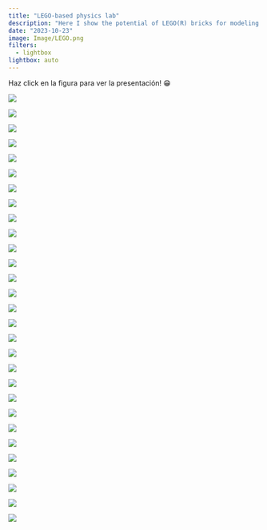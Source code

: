```yaml
---
title: "LEGO-based physics lab"
description: "Here I show the potential of LEGO(R) bricks for modeling in physics."
date: "2023-10-23"
image: Image/LEGO.png
filters:
  - lightbox
lightbox: auto
---
```


Haz click en la figura para ver la presentación! 😁

:::{layout="[[1],[1,1,1]]"}

![](pdf/00Presentacion-31.jpg){group="elsewhere"}

![](pdf/00Presentacion-32.jpg){group="elsewhere"}

![](pdf/00Presentacion-33.jpg){group="elsewhere"}

![](pdf/00Presentacion 34.jpg){group="elsewhere"}

![](pdf/00Presentacion 35.jpg){group="elsewhere"}

![](pdf/00Presentacion 36.jpg){group="elsewhere"}

![](pdf/00Presentacion 37.jpg){group="elsewhere"}

![](pdf/00Presentacion 38.jpg){group="elsewhere"}

![](pdf/00Presentacion 39.jpg){group="elsewhere"}

![](pdf/00Presentacion 40.jpg){group="elsewhere"}

![](pdf/00Presentacion 41.jpg){group="elsewhere"}

![](pdf/00Presentacion 42.jpg){group="elsewhere"}

![](pdf/00Presentacion 43.jpg){group="elsewhere"}

![](pdf/00Presentacion 44.jpg){group="elsewhere"}

![](pdf/00Presentacion 45.jpg){group="elsewhere"}

![](pdf/00Presentacion 46.jpg){group="elsewhere"}

![](pdf/00Presentacion 47.jpg){group="elsewhere"}

![](pdf/00Presentacion 48.jpg){group="elsewhere"}

![](pdf/00Presentacion 49.jpg){group="elsewhere"}

![](pdf/00Presentacion 50.jpg){group="elsewhere"}

![](pdf/00Presentacion 51.jpg){group="elsewhere"}

![](pdf/00Presentacion 52.jpg){group="elsewhere"}

![](pdf/00Presentacion 53.jpg){group="elsewhere"}

![](pdf/00Presentacion 54.jpg){group="elsewhere"}

![](pdf/00Presentacion 55.jpg){group="elsewhere"}

![](pdf/00Presentacion 56.jpg){group="elsewhere"}

![](pdf/00Presentacion 57.jpg){group="elsewhere"}

![](pdf/00Presentacion 58.jpg){group="elsewhere"}

![](pdf/00Presentacion 60.jpg){group="elsewhere"}
:::